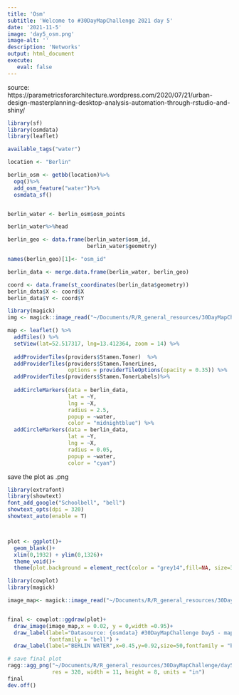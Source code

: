 ```yaml
---
title: 'Osm'
subtitle: 'Welcome to #30DayMapChallenge 2021 day 5'
date: '2021-11-5'
image: 'day5_osm.png'
image-alt: ''
description: 'Networks'
output: html_document
execute: 
   eval: false
---
```



source: https://parametricsforarchitecture.wordpress.com/2020/07/21/urban-design-masterplanning-desktop-analysis-automation-through-rstudio-and-shiny/


```r
library(sf)
library(osmdata)
library(leaflet)
```


```r
available_tags("water")
```

```r
location <- "Berlin"

berlin_osm <- getbb(location)%>%
  opq()%>%
  add_osm_feature("water")%>%
  osmdata_sf()


berlin_water <- berlin_osm$osm_points

berlin_water%>%head
```


```r
berlin_geo <- data.frame(berlin_water$osm_id, 
                         berlin_water$geometry)

names(berlin_geo)[1]<- "osm_id"
```


```r
berlin_data <- merge.data.frame(berlin_water, berlin_geo)

coord <- data.frame(st_coordinates(berlin_data$geometry))
berlin_data$X <- coord$X
berlin_data$Y <- coord$Y
```



```r
library(magick)
img <- magick::image_read("~/Documents/R/R_general_resources/30DayMapChallenge/day5_osm/logo.png")
```


```r
map <- leaflet() %>%
  addTiles() %>%
  setView(lat=52.517317, lng=13.412364, zoom = 14) %>%
  
  addProviderTiles(providers$Stamen.Toner)  %>%
  addProviderTiles(providers$Stamen.TonerLines,
                   options = providerTileOptions(opacity = 0.35)) %>%
  addProviderTiles(providers$Stamen.TonerLabels)%>%
  
  addCircleMarkers(data = berlin_data,
                   lat = ~Y,
                   lng = ~X,
                   radius = 2.5,
                   popup = ~water,
                   color = "midnightblue") %>%
  addCircleMarkers(data = berlin_data,
                   lat = ~Y,
                   lng = ~X,
                   radius = 0.05,
                   popup = ~water,
                   color = "cyan")
```

save the plot as .png

```r
library(extrafont)
library(showtext)
font_add_google("Schoolbell", "bell")
showtext_opts(dpi = 320)
showtext_auto(enable = T)



plot <- ggplot()+
  geom_blank()+
  xlim(0,1932) + ylim(0,1326)+
  theme_void()+
  theme(plot.background = element_rect(color = "grey14",fill=NA, size=3))
```

```r
library(cowplot)
library(magick)

image_map<- magick::image_read("~/Documents/R/R_general_resources/30DayMapChallenge/day5_osm/map.png")


final <- cowplot::ggdraw(plot)+
  draw_image(image_map,x = 0.02, y = 0,width =0.95)+
  draw_label(label="Datasource: {osmdata} #30DayMapChallenge Day5 - map: Federica Gazzelloni",x=0.5,y=0.03,
             fontfamily = "bell") +
  draw_label(label="BERLIN WATER",x=0.45,y=0.92,size=50,fontfamily = "bell",fontface="bold")

```



```r
# save final plot
ragg::agg_png("~/Documents/R/R_general_resources/30DayMapChallenge/day5_osm/osmdata.png",
              res = 320, width = 11, height = 8, units = "in")
final
dev.off()
```


